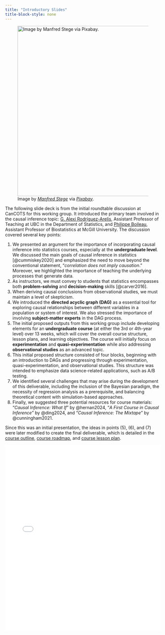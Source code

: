 ```yaml
---
title: "Introductory Slides"
title-block-style: none
---
```


![Image by [*Manfred Stege*](https://pixabay.com/users/manfredsteger-1848497/) via [*Pixabay*](https://pixabay.com/vectors/pixel-cells-lecture-lecture-hall-3976296/).](img/meeting-2.png){width="550"}

The following slide deck is from the initial roundtable discussion at CanCOTS for this working group. It introduced the primary team involved in the causal inference topic: [G. Alexi Rodríguez-Arelis](https://alexrod.netlify.app/), Assistant Professor of Teaching at UBC in the Department of Statistics, and [Philippe Boileau](https://pboileau.ca/), Assistant Professor of Biostatistics at McGill University. The discussion covered several key points:

1. We presented an argument for the importance of incorporating causal inference into statistics courses, especially at the **undergraduate level**. We discussed the main goals of causal inference in statistics [@cummiskey2020] and emphasized the need to move beyond the conventional statement, "*correlation does not imply causation*." Moreover, we highlighted the importance of teaching the underlying processes that generate data.
2. As instructors, we must convey to students that statistics encompasses both **problem-solving** and **decision-making** skills [@carver2016].
3. When deriving causal conclusions from observational studies, we must maintain a level of skepticism.
4. We introduced the **directed acyclic graph (DAG)** as a essential tool for exploring causal relationships between different variables in a population or system of interest. We also stressed the importance of involving **subject-matter experts** in the DAG process.
5. The initial proposed outputs from this working group include developing elements for an **undergraduate course** (at either the 3rd or 4th-year level) over 13 weeks, which will cover the overall course structure, lesson plans, and learning objectives. The course will initially focus on **experimentation** and **quasi-experimentation** while also addressing **observational studies** as an advanced topic.
6. This initial proposed structure consisted of four blocks, beginning with an introduction to DAGs and progressing through experimentation, quasi-experimentation, and observational studies. This structure was intended to emphasize data science-related applications, such as A/B testing.
7. We identified several challenges that may arise during the development of this deliverable, including the inclusion of the Bayesian paradigm, the necessity of regression analysis as a prerequisite, and balancing theoretical content with simulation-based approaches.
8. Finally, we suggested three potential resources for course materials: “*Causal Inference: What If*” by @hernan2024, “*A First Course in Causal Inference*” by @ding2024, and “*Causal Inference: The Mixtape*” by @cunningham2021.

::: {.callout-important}
Since this was an initial presentation, the ideas in points (5), (6), and (7) were later modified to create the final deliverable, which is detailed in the [course outline](02-course-outline.qmd), [course roadmap](03-course-roadmap.qmd), and [course lesson plan](04-course-lesson-plan.qmd).
:::


<iframe src="slides/slides.html" width="100%" height="600px" style="border: none;"></iframe>
